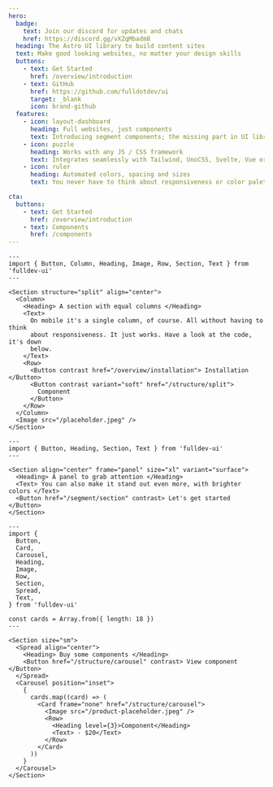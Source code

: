 ```yaml
---
hero:
  badge:
    text: Join our discord for updates and chats
    href: https://discord.gg/vXZqMbadm8
  heading: The Astro UI library to build content sites
  text: Make good looking websites, no matter your design skills
  buttons:
    - text: Get Started
      href: /overview/introduction
    - text: GitHub
      href: https://github.com/fulldotdev/ui
      target: _blank
      icon: brand-github
  features:
    - icon: layout-dashboard
      heading: Full websites, just components
      text: Introducing segment components; the missing part in UI libraries.
    - icon: puzzle
      heading: Works with any JS / CSS framework
      text: Integrates seamlessly with Tailwind, UnoCSS, Svelte, Vue or anything else.
    - icon: ruler
      heading: Automated colors, spacing and sizes
      text: You never have to think about responsiveness or color palettes again.

cta:
  buttons:
    - text: Get Started
      href: /overview/introduction
    - text: Components
      href: /components
---
```


```astro live
---
import { Button, Column, Heading, Image, Row, Section, Text } from 'fulldev-ui'
---

<Section structure="split" align="center">
  <Column>
    <Heading> A section with equal columns </Heading>
    <Text>
      On mobile it's a single column, of course. All without having to think
      about responsiveness. It just works. Have a look at the code, it's down
      below.
    </Text>
    <Row>
      <Button contrast href="/overview/installation"> Installation </Button>
      <Button contrast variant="soft" href="/structure/split">
        Component
      </Button>
    </Row>
  </Column>
  <Image src="/placeholder.jpeg" />
</Section>
```

```astro live
---
import { Button, Heading, Section, Text } from 'fulldev-ui'
---

<Section align="center" frame="panel" size="xl" variant="surface">
  <Heading> A panel to grab attention </Heading>
  <Text> You can also make it stand out even more, with brighter colors </Text>
  <Button href="/segment/section" contrast> Let's get started </Button>
</Section>
```

```astro live
---
import {
  Button,
  Card,
  Carousel,
  Heading,
  Image,
  Row,
  Section,
  Spread,
  Text,
} from 'fulldev-ui'

const cards = Array.from({ length: 18 })
---

<Section size="sm">
  <Spread align="center">
    <Heading> Buy some components </Heading>
    <Button href="/structure/carousel" contrast> View component </Button>
  </Spread>
  <Carousel position="inset">
    {
      cards.map((card) => (
        <Card frame="none" href="/structure/carousel">
          <Image src="/product-placeholder.jpeg" />
          <Row>
            <Heading level={3}>Component</Heading>
            <Text> - $20</Text>
          </Row>
        </Card>
      ))
    }
  </Carousel>
</Section>
```
